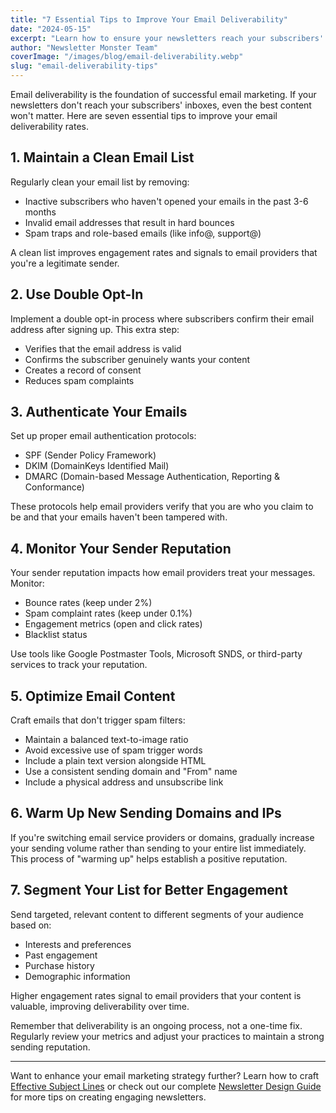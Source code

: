 ```yaml
---
title: "7 Essential Tips to Improve Your Email Deliverability"
date: "2024-05-15"
excerpt: "Learn how to ensure your newsletters reach your subscribers' inboxes instead of spam folders."
author: "Newsletter Monster Team"
coverImage: "/images/blog/email-deliverability.webp"
slug: "email-deliverability-tips"
---
```


Email deliverability is the foundation of successful email marketing. If your newsletters don't reach your subscribers' inboxes, even the best content won't matter. Here are seven essential tips to improve your email deliverability rates.

## 1. Maintain a Clean Email List

Regularly clean your email list by removing:

- Inactive subscribers who haven't opened your emails in the past 3-6 months
- Invalid email addresses that result in hard bounces
- Spam traps and role-based emails (like info@, support@)

A clean list improves engagement rates and signals to email providers that you're a legitimate sender.

## 2. Use Double Opt-In

Implement a double opt-in process where subscribers confirm their email address after signing up. This extra step:

- Verifies that the email address is valid
- Confirms the subscriber genuinely wants your content
- Creates a record of consent
- Reduces spam complaints

## 3. Authenticate Your Emails

Set up proper email authentication protocols:

- SPF (Sender Policy Framework)
- DKIM (DomainKeys Identified Mail)
- DMARC (Domain-based Message Authentication, Reporting & Conformance)

These protocols help email providers verify that you are who you claim to be and that your emails haven't been tampered with.

## 4. Monitor Your Sender Reputation

Your sender reputation impacts how email providers treat your messages. Monitor:

- Bounce rates (keep under 2%)
- Spam complaint rates (keep under 0.1%)
- Engagement metrics (open and click rates)
- Blacklist status

Use tools like Google Postmaster Tools, Microsoft SNDS, or third-party services to track your reputation.

## 5. Optimize Email Content

Craft emails that don't trigger spam filters:

- Maintain a balanced text-to-image ratio
- Avoid excessive use of spam trigger words
- Include a plain text version alongside HTML
- Use a consistent sending domain and "From" name
- Include a physical address and unsubscribe link

## 6. Warm Up New Sending Domains and IPs

If you're switching email service providers or domains, gradually increase your sending volume rather than sending to your entire list immediately. This process of "warming up" helps establish a positive reputation.

## 7. Segment Your List for Better Engagement

Send targeted, relevant content to different segments of your audience based on:

- Interests and preferences
- Past engagement
- Purchase history
- Demographic information

Higher engagement rates signal to email providers that your content is valuable, improving deliverability over time.

Remember that deliverability is an ongoing process, not a one-time fix. Regularly review your metrics and adjust your practices to maintain a strong sending reputation.

---

Want to enhance your email marketing strategy further? Learn how to craft [Effective Subject Lines](/blog/email-marketing/effective-subject-lines) or check out our complete [Newsletter Design Guide](/blog/newsletter-design/design-newsletters-guide) for more tips on creating engaging newsletters.
